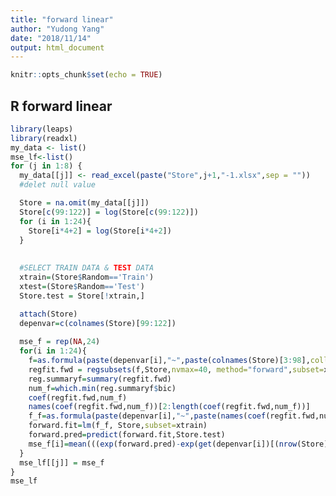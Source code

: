 ---
title: "forward linear"
author: "Yudong Yang"
date: "2018/11/14"
output: html_document
---

```{r setup, include=FALSE}
knitr::opts_chunk$set(echo = TRUE)
```

## R forward linear

```{r}
library(leaps)
library(readxl)
my_data <- list()
mse_lf<-list()
for (j in 1:8) {
  my_data[[j]] <- read_excel(paste("Store",j+1,"-1.xlsx",sep = ""))
  #delet null value

  Store = na.omit(my_data[[j]])
  Store[c(99:122)] = log(Store[c(99:122)])
  for (i in 1:24){
    Store[i*4+2] = log(Store[i*4+2])
  }
  
 
  #SELECT TRAIN DATA & TEST DATA
  xtrain=(Store$Random=='Train')
  xtest=(Store$Random=='Test')
  Store.test = Store[!xtrain,]

  attach(Store)
  depenvar=c(colnames(Store)[99:122])
  
  mse_f = rep(NA,24)
  for(i in 1:24){
    f=as.formula(paste(depenvar[i],"~",paste(colnames(Store)[3:98],collapse="+")))
    regfit.fwd = regsubsets(f,Store,nvmax=40, method="forward",subset=xtrain)
    reg.summaryf=summary(regfit.fwd)
    num_f=which.min(reg.summaryf$bic)
    coef(regfit.fwd,num_f)
    names(coef(regfit.fwd,num_f))[2:length(coef(regfit.fwd,num_f))]
    f_f=as.formula(paste(depenvar[i],"~",paste(names(coef(regfit.fwd,num_f))[2:length(coef(regfit.fwd,num_f))], collapse='+' )))
    forward.fit=lm(f_f, Store,subset=xtrain)
    forward.pred=predict(forward.fit,Store.test)
    mse_f[i]=mean(((exp(forward.pred)-exp(get(depenvar[i])[(nrow(Store)-nrow(Store.test)+1):nrow(Store)]))^2))
  }
  mse_lf[[j]] = mse_f
}
mse_lf

```

